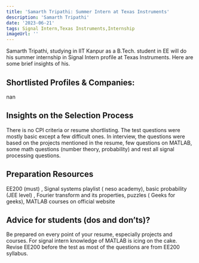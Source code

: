 ---
title: 'Samarth Tripathi: Summer Intern at Texas Instruments'
description: 'Samarth Tripathi'
date: '2023-06-21'
tags: Signal Intern,Texas Instruments,Internship
imageUrl: ''
---

Samarth Tripathi, studying in IIT Kanpur as a B.Tech. student in EE will do
his summer internship in Signal Intern profile at Texas Instruments. Here are some brief
insights of his.

## Shortlisted Profiles & Companies:
nan

## Insights on the Selection Process
There is no CPI criteria or resume shortlisting.
The test questions were mostly basic except a few difficult ones.
In interview, the questions were based on the projects mentioned in the
resume, few questions on MATLAB, some math questions (number
theory, probability) and rest all signal processing questions.

##  Preparation Resources
EE200 (must) , Signal systems playlist ( neso academy), basic probability (JEE level) , Fourier
transform and its properties, puzzles ( Geeks for geeks), MATLAB courses on official website

## Advice for students (dos and don’ts)? 
Be prepared on every point of your resume, especially projects and courses. For signal intern
knowledge of MATLAB is icing on the cake. Revise EE200 before the test as most of the
questions are from EE200 syllabus.

